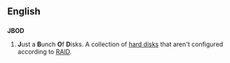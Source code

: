 ==English==

==={{acronym}}===
'''JBOD'''

# {{computing|jocular|jargon}} '''J'''ust a '''B'''unch '''O'''f '''D'''isks.  A collection of [[hard disk]]s that aren't configured according to [[RAID]].
